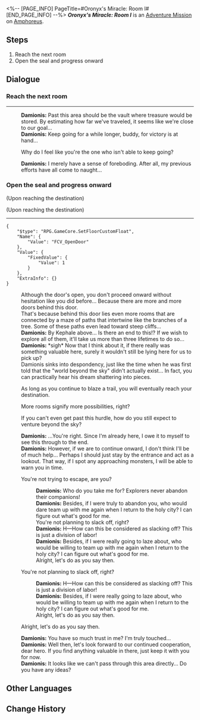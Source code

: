 <%-- [PAGE_INFO]
PageTitle=#Oronyx's Miracle: Room I#
[END_PAGE_INFO] --%>
{{Stub|Dialogue.}}
{{Mission Infobox
|id            = 8030105
|title         = 
|image         = <!--Mission Oronyx's Miracle Room I.png-->
|type          = Adventure
|event_name    = 
|chapter       = 
|requirements  = {{subst:void|<!--Unknown: {"Type":"Manual"}-->}}
|summary       = <!--official mission summary from Fate's Atlas-->
|characters    = Damionis; Trailblazer
|startLocation = [[Amphoreus]] - [[Oronyx's Miracle: Room I]]
|world         = Amphoreus
|area          = Oronyx's Miracle: Room I
|prev          = 
|next          = 
|rewards       = 
}}
'''''Oronyx's Miracle: Room I''''' is an [[Adventure Mission]] on [[Amphoreus]].

==Steps==
# Reach the next room
# Open the seal and progress onward

<!--
==Gameplay Notes==

--><!--
==Trial Character==

-->
==Dialogue==
{{Stub Dialogue}}
===Reach the next room{{subst:void|<!--803010501-->}}===
{{Mission Description|type=adventure|location=Oronyx's Miracle: Room I|Damionis has lost all enthusiasm. Fortunately, victory lies just ahead... Surely?}}
{{Dialogue Start}}
----
:'''Damionis:''' Past this area should be the vault where treasure would be stored. By estimating how far we've traveled, it seems like we're close to our goal...
:'''Damionis:''' Keep going for a while longer, buddy, for victory is at hand...
:{{DIcon|Arrow}} Why do I feel like you're the one who isn't able to keep going?
:'''Damionis:''' I merely have a sense of foreboding. After all, my previous efforts have all come to naught...
:{{tx}}
{{Dialogue End}}

===Open the seal and progress onward{{subst:void|<!--803010502-->}}===
{{Dialogue Start}}
;(Upon reaching the destination)

;(Upon reaching the destination)
----
<pre>{
	"$type": "RPG.GameCore.SetFloorCustomFloat",
	"Name": {
		"Value": "FCV_OpenDoor"
	},
	"Value": {
		"FixedValue": {
			"Value": 1
		}
	},
	"ExtraInfo": {}
}</pre>
:Although the door's open, you don't proceed onward without hesitation like you did before... Because there are more and more doors behind this door.
:That's because behind this door lies even more rooms that are connected by a maze of paths that intertwine like the branches of a tree. Some of these paths even lead toward steep cliffs...
:'''Damionis:''' By Kephale above... Is there an end to this!? If we wish to explore all of them, it'll take us more than three lifetimes to do so...
:'''Damionis:''' *sigh* Now that I think about it, if there really was something valuable here, surely it wouldn't still be lying here for us to pick up?
:Damionis sinks into despondency, just like the time when he was first told that the "world beyond the sky" didn't actually exist... In fact, you can practically hear his dream shattering into pieces.
:{{DIcon|Arrow}} As long as you continue to blaze a trail, you will eventually reach your destination.
:{{DIcon|Arrow}} More rooms signify more possibilities, right?
:{{DIcon|Arrow}} If you can't even get past this hurdle, how do you still expect to venture beyond the sky?
:'''Damionis:''' ...You're right. Since I'm already here, I owe it to myself to see this through to the end.
:'''Damionis:''' However, if we are to continue onward, I don't think I'll be of much help... Perhaps I should just stay by the entrance and act as a lookout. That way, if I spot any approaching monsters, I will be able to warn you in time.
:{{DIcon|Arrow}} You're not trying to escape, are you?
::'''Damionis:''' Who do you take me for? Explorers never abandon their companions!
::'''Damionis:''' Besides, if I were truly to abandon you, who would dare team up with me again when I return to the holy city? I can figure out what's good for me.
::You're not planning to slack off, right?
::'''Damionis:''' H&mdash;How can this be considered as slacking off? This is just a division of labor!
::'''Damionis:''' Besides, if I were really going to laze about, who would be willing to team up with me again when I return to the holy city? I can figure out what's good for me.
::Alright, let's do as you say then.
:{{DIcon|Arrow}} You're not planning to slack off, right?
::'''Damionis:''' H&mdash;How can this be considered as slacking off? This is just a division of labor!
::'''Damionis:''' Besides, if I were really going to laze about, who would be willing to team up with me again when I return to the holy city? I can figure out what's good for me.
::Alright, let's do as you say then.
:{{DIcon|Arrow}} Alright, let's do as you say then.
:'''Damionis:''' You have so much trust in me? I'm truly touched...
:'''Damionis:''' Well then, let's look forward to our continued cooperation, dear hero. If you find anything valuable in there, just keep it with you for now.
:{{tx}}
:'''Damionis:''' It looks like we can't pass through this area directly... Do you have any ideas?
{{Dialogue End}}

==Other Languages==
{{Other Languages
|en   = Oronyx's Miracle: Room I
|zhs  = 欧洛尼斯奇迹-房间Ⅰ
|zht  = 歐洛尼斯奇跡-房間Ⅰ
|ja   = オロニクスの神跡：部屋I
|ko   = 오로닉스의 기적-방Ⅰ
|es   = Milagro de Oronix: sala I
|fr   = Salle I du Miracle d'Oronyx
|ru   = Чудо Оронис I
|th   = ปาฏิหาริย์ Oronyx: ห้อง I
|vi   = Kỳ Tích Của Oronyx: Phòng I
|de   = Oronyx’ Wunder: Raum I
|id   = Keajaiban Oronyx: Ruangan I
|pt   = Milagre de Oronyx: Sala I
}}

==Change History==
{{Change History|3.0}}
